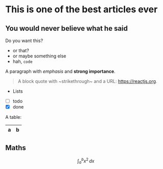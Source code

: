 # This is one of the best articles ever

## You would never believe what he said

Do you want this?

- or that?
- or maybe something else
- hah, `code`


A paragraph with *emphasis* and **strong importance**.

> A block quote with ~strikethrough~ and a URL: https://reactjs.org.

* Lists
* [ ] todo
* [x] done

A table:

| a | b |
| - | - |

## Maths

$$
\int_{a}^{b} x^2 \,dx
$$